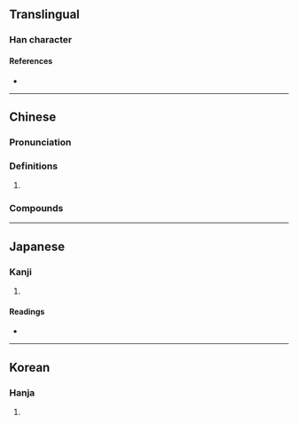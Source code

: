 {{character info/new}}
==Translingual==

===Han character===
{{Han char|rn=9|rad=人|as=09|sn=11|four=21244|canj=OMWV|ids=⿰亻要}}

====References====
* {{Han ref|kx=0111.050|dkj=00869|dj=0237.050|hdz=10187.030|uh=5060|ud=20576|bh=D450|bd=54352}}

----

==Chinese==
{{zh-forms}}

===Pronunciation===
{{zh-pron
|m=yǎo
|m-s=
|dg=
|c=jiu2,jiu5
|c-t=
|g=
|h=pfs=
|j=
|md=
|mn=
|mn-t=
|w=
|x=
|mc=y
|oc=y
|cat=
}}

===Definitions===
{{zh-hanzi}}

# {{n-g|Only used in compounds.}}

===Compounds===
{{zh-der|偠紹|偠緲|偠㒅|偠㒟}}

----

==Japanese==

===Kanji===
{{ja-kanji|grade=|rs=人09}}

# {{rfdef|ja|sort=人09}}

====Readings====
* {{ja-readings|on=[[よう]] (yō)|kun=[[しなやか]] (shinayaka), [[たおやか]] (taoyaka)}}

----

==Korean==

===Hanja===
{{ko-hanja|hangeul=요|rv=yo|mr=yo}}

# {{rfdef|ko|sort=人09}}